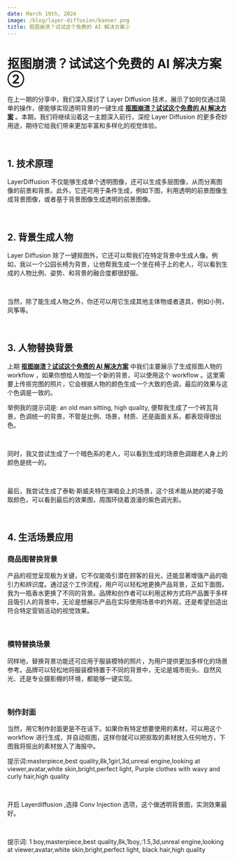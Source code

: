 ```yaml
---
date: March 19th, 2024
image: /blog/layer-diffusion/banner.png
title: 抠图崩溃？试试这个免费的 AI 解决方案②
---
```



# 抠图崩溃？试试这个免费的 AI 解决方案②

在上一期的分享中，我们深入探讨了 Layer Diffusion 技术，展示了如何仅通过简单的操作，便能够实现透明背景的一键生成 [**抠图崩溃？试试这个免费的 AI 解决方案**](https://www.comflowy.com/blog/generate-Images-without-backgrounds) 。本期，我们将继续沿着这一主题深入前行，深挖 Layer Diffusion 的更多奇妙用途，期待它给我们带来更加丰富和多样化的视觉体验。

<br/>
<PhotoProvider>
  <PhotoView src="/blog/layer-diffusion/001.png">
    <img src="/blog/layer-diffusion/001.png" alt="" />
  </PhotoView>
</PhotoProvider>

## 1. 技术原理 

LayerDiffusion 不仅能够生成单个透明图像，还可以生成多层图像，从而分离图像的前景和背景。此外，它还可用于条件生成，例如下图，利用透明的前景图像生成背景图像，或者基于背景图像生成透明的前景图像。

<br/>
<PhotoProvider>
  <PhotoView src="/blog/layer-diffusion/002.png">
    <img src="/blog/layer-diffusion/002.png" alt="" />
  </PhotoView>
</PhotoProvider>

## 2. 背景生成人物 

Layer Diffusion 除了一键抠图外，它还可以帮我们在特定背景中生成人像。例如，我以一个公园长椅为背景，让他帮我生成一个坐在椅子上的老人，可以看到生成的人物比例、姿势、和背景的融合度都很舒服。

<br/>
<PhotoProvider>
  <PhotoView src="/blog/layer-diffusion/003.png">
    <img src="/blog/layer-diffusion/003.png" alt="" />
  </PhotoView>
</PhotoProvider>

当然，除了能生成人物之外，你还可以用它生成其他主体物或者道具，例如小狗，风筝等。

<br/>
<PhotoProvider>
  <PhotoView src="/blog/layer-diffusion/004.png">
    <img src="/blog/layer-diffusion/004.png" alt="" />
  </PhotoView>
</PhotoProvider>

## 3. 人物替换背景

上期 [**抠图崩溃？试试这个免费的 AI 解决方案**](https://www.comflowy.com/zh-CN/blog/generate-Images-without-backgrounds) 中我们主要展示了生成抠图人物的 workflow ，如果你想给人物加一个新的背景，可以使用这个 workflow 。这里需要上传抠完图的照片，它会根据人物的颜色生成一个大致的色调，最后的效果与这个色调是一致的。

举例我的提示词是: an old man sitting, high quality, 便帮我生成了一个砖瓦背景，色调统一的背景，不管是比例、场景，材质、还是画面关系，都表现得很出色。

<br/>
<PhotoProvider>
  <PhotoView src="/blog/layer-diffusion/005.png">
    <img src="/blog/layer-diffusion/005.png" alt="" />
  </PhotoView>
</PhotoProvider>

同时，我又尝试生成了一个暗色系的老人，可以看到生成的场景色调跟老人身上的颜色是统一的。

<br/>
<PhotoProvider>
  <PhotoView src="/blog/layer-diffusion/006.png">
    <img src="/blog/layer-diffusion/006.png" alt="" />
  </PhotoView>
</PhotoProvider>

最后，我尝试生成了泰勒·斯威夫特在演唱会上的场景，这个技术能从她的裙子吸取颜色，可以看到最后的效果图，周围环绕着浪漫的紫色调光影。

<br/>
<PhotoProvider>
  <PhotoView src="/blog/layer-diffusion/007.png">
    <img src="/blog/layer-diffusion/007.png" alt="" />
  </PhotoView>
</PhotoProvider>

## 4. 生活场景应用 
### 商品图替换背景

产品的视觉呈现极为关键，它不仅能吸引潜在顾客的目光，还能显著增强产品的吸引力和辨识度。通过这个工作流程，用户可以轻松地更换产品背景，正如下面图，我为一瓶香水更换了不同的背景。品牌和创作者可以利用这种方式将产品置于多样且吸引人的背景中，无论是想展示产品在实际使用场景中的外观，还是希望创造出符合特定营销活动的视觉效果。

<br/>
<PhotoProvider>
  <PhotoView src="/blog/layer-diffusion/008.png">
    <img src="/blog/layer-diffusion/008.png" alt="" />
  </PhotoView>
</PhotoProvider>

### 模特替换场景

同样地，替换背景功能还可应用于服装模特的照片，为用户提供更加多样化的场景参考。品牌可以轻松地将服装模特置于不同的背景中，无论是城市街头、自然风光、还是专业摄影棚的环境，都能够一键实现。

<br/>
<PhotoProvider>
  <PhotoView src="/blog/layer-diffusion/009.png">
    <img src="/blog/layer-diffusion/009.png" alt="" />
  </PhotoView>
</PhotoProvider>

### 制作封面

当然，用它制作封面更是不在话下。如果你有特定想要使用的素材，可以用这个 workflow 进行生成，并自动抠图，这样你就可以把抠取的素材放入任何地方，下图我将抠出的素材放入了海报中。

提示词:masterpiece,best quality,8k,1girl,3d,unreal engine,looking at viewer,avatar,white skin,bright,perfect light, Purple clothes with wavy and curly hair,high quality

<br/>
<PhotoProvider>
  <PhotoView src="/blog/layer-diffusion/010.png">
    <img src="/blog/layer-diffusion/010.png" alt="" />
  </PhotoView>
</PhotoProvider>

开启 Layerdiffusion ,选择 Conv Injection 选项，这个做透明背景图，实测效果最好。

<br/>
<PhotoProvider>
  <PhotoView src="/blog/layer-diffusion/011.png">
    <img src="/blog/layer-diffusion/011.png" alt="" />
  </PhotoView>
</PhotoProvider>

提示词: 1 boy,masterpiece,best quality,8k,1boy,:1.5,3d,unreal engine,looking at viewer,avatar,white skin,bright,perfect light, black hair,high quality

<br/>
<PhotoProvider>
  <PhotoView src="/blog/layer-diffusion/012.png">
    <img src="/blog/layer-diffusion/012.png" alt="" />
  </PhotoView>
</PhotoProvider>

<Subscribe />


